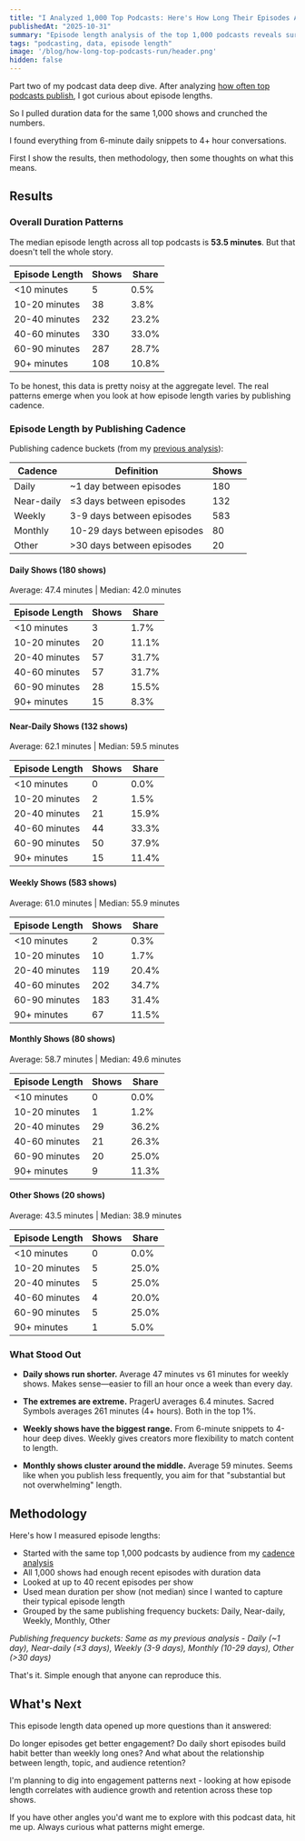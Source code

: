 ```yaml
---
title: "I Analyzed 1,000 Top Podcasts: Here's How Long Their Episodes Actually Are"
publishedAt: "2025-10-31"
summary: "Episode length analysis of the top 1,000 podcasts reveals surprising patterns across different publishing frequencies."
tags: "podcasting, data, episode length"
image: '/blog/how-long-top-podcasts-run/header.png'
hidden: false
---
```


Part two of my podcast data deep dive. After analyzing [how often top podcasts publish](/top-podcast-cadence), I got curious about episode lengths.

So I pulled duration data for the same 1,000 shows and crunched the numbers.

I found everything from 6-minute daily snippets to 4+ hour conversations.

First I show the results, then methodology, then some thoughts on what this means.

## Results

### Overall Duration Patterns

The median episode length across all top podcasts is **53.5 minutes**. But that doesn't tell the whole story.

<EpisodeLengthHistogram />

<div className="my-6 flex justify-center">
  <table className="w-full max-w-3xl min-w-[28rem] table-fixed overflow-hidden rounded-2xl border border-border/60 bg-card/95 text-sm shadow-sm">
    <thead className="bg-muted/20">
      <tr className="text-left text-xs uppercase tracking-[0.12em] text-muted-foreground/80">
        <th className="px-6 py-3 font-medium">Episode Length</th>
        <th className="px-6 py-3 text-right font-medium">Shows</th>
        <th className="px-6 py-3 text-right font-medium">Share</th>
      </tr>
    </thead>
    <tbody className="divide-y divide-border/35">
      <tr>
        <td className="px-6 py-3">&lt;10 minutes</td>
        <td className="px-6 py-3 text-right">5</td>
        <td className="px-6 py-3 text-right">0.5%</td>
      </tr>
      <tr>
        <td className="px-6 py-3">10-20 minutes</td>
        <td className="px-6 py-3 text-right">38</td>
        <td className="px-6 py-3 text-right">3.8%</td>
      </tr>
      <tr>
        <td className="px-6 py-3">20-40 minutes</td>
        <td className="px-6 py-3 text-right">232</td>
        <td className="px-6 py-3 text-right">23.2%</td>
      </tr>
      <tr>
        <td className="px-6 py-3">40-60 minutes</td>
        <td className="px-6 py-3 text-right">330</td>
        <td className="px-6 py-3 text-right">33.0%</td>
      </tr>
      <tr>
        <td className="px-6 py-3">60-90 minutes</td>
        <td className="px-6 py-3 text-right">287</td>
        <td className="px-6 py-3 text-right">28.7%</td>
      </tr>
      <tr>
        <td className="px-6 py-3">90+ minutes</td>
        <td className="px-6 py-3 text-right">108</td>
        <td className="px-6 py-3 text-right">10.8%</td>
      </tr>
    </tbody>
  </table>
</div>

To be honest, this data is pretty noisy at the aggregate level. The real patterns emerge when you look at how episode length varies by publishing cadence.

### Episode Length by Publishing Cadence

Publishing cadence buckets (from my [previous analysis](/top-podcast-cadence)):

<div className="my-6 flex justify-center">
  <table className="w-full max-w-3xl min-w-[28rem] table-fixed overflow-hidden rounded-2xl border border-border/60 bg-card/95 text-sm shadow-sm">
    <thead className="bg-muted/20">
      <tr className="text-left text-xs uppercase tracking-[0.12em] text-muted-foreground/80">
        <th className="px-6 py-3 font-medium">Cadence</th>
        <th className="px-6 py-3 font-medium">Definition</th>
        <th className="px-6 py-3 text-right font-medium">Shows</th>
      </tr>
    </thead>
    <tbody className="divide-y divide-border/35">
      <tr>
        <td className="px-6 py-3">Daily</td>
        <td className="px-6 py-3">~1 day between episodes</td>
        <td className="px-6 py-3 text-right">180</td>
      </tr>
      <tr>
        <td className="px-6 py-3">Near-daily</td>
        <td className="px-6 py-3">≤3 days between episodes</td>
        <td className="px-6 py-3 text-right">132</td>
      </tr>
      <tr>
        <td className="px-6 py-3">Weekly</td>
        <td className="px-6 py-3">3-9 days between episodes</td>
        <td className="px-6 py-3 text-right">583</td>
      </tr>
      <tr>
        <td className="px-6 py-3">Monthly</td>
        <td className="px-6 py-3">10-29 days between episodes</td>
        <td className="px-6 py-3 text-right">80</td>
      </tr>
      <tr>
        <td className="px-6 py-3">Other</td>
        <td className="px-6 py-3">&gt;30 days between episodes</td>
        <td className="px-6 py-3 text-right">20</td>
      </tr>
    </tbody>
  </table>
</div>

#### Daily Shows (180 shows)
Average: 47.4 minutes | Median: 42.0 minutes

<DailyEpisodeLengthChart />

<div className="my-6 flex justify-center">
  <table className="w-full max-w-3xl min-w-[28rem] table-fixed overflow-hidden rounded-2xl border border-border/60 bg-card/95 text-sm shadow-sm">
    <thead className="bg-muted/20">
      <tr className="text-left text-xs uppercase tracking-[0.12em] text-muted-foreground/80">
        <th className="px-6 py-3 font-medium">Episode Length</th>
        <th className="px-6 py-3 text-right font-medium">Shows</th>
        <th className="px-6 py-3 text-right font-medium">Share</th>
      </tr>
    </thead>
    <tbody className="divide-y divide-border/35">
      <tr>
        <td className="px-6 py-3">&lt;10 minutes</td>
        <td className="px-6 py-3 text-right">3</td>
        <td className="px-6 py-3 text-right">1.7%</td>
      </tr>
      <tr>
        <td className="px-6 py-3">10-20 minutes</td>
        <td className="px-6 py-3 text-right">20</td>
        <td className="px-6 py-3 text-right">11.1%</td>
      </tr>
      <tr>
        <td className="px-6 py-3">20-40 minutes</td>
        <td className="px-6 py-3 text-right">57</td>
        <td className="px-6 py-3 text-right">31.7%</td>
      </tr>
      <tr>
        <td className="px-6 py-3">40-60 minutes</td>
        <td className="px-6 py-3 text-right">57</td>
        <td className="px-6 py-3 text-right">31.7%</td>
      </tr>
      <tr>
        <td className="px-6 py-3">60-90 minutes</td>
        <td className="px-6 py-3 text-right">28</td>
        <td className="px-6 py-3 text-right">15.5%</td>
      </tr>
      <tr>
        <td className="px-6 py-3">90+ minutes</td>
        <td className="px-6 py-3 text-right">15</td>
        <td className="px-6 py-3 text-right">8.3%</td>
      </tr>
    </tbody>
  </table>
</div>

#### Near-Daily Shows (132 shows)
Average: 62.1 minutes | Median: 59.5 minutes

<NearDailyEpisodeLengthChart />

<div className="my-6 flex justify-center">
  <table className="w-full max-w-3xl min-w-[28rem] table-fixed overflow-hidden rounded-2xl border border-border/60 bg-card/95 text-sm shadow-sm">
    <thead className="bg-muted/20">
      <tr className="text-left text-xs uppercase tracking-[0.12em] text-muted-foreground/80">
        <th className="px-6 py-3 font-medium">Episode Length</th>
        <th className="px-6 py-3 text-right font-medium">Shows</th>
        <th className="px-6 py-3 text-right font-medium">Share</th>
      </tr>
    </thead>
    <tbody className="divide-y divide-border/35">
      <tr>
        <td className="px-6 py-3">&lt;10 minutes</td>
        <td className="px-6 py-3 text-right">0</td>
        <td className="px-6 py-3 text-right">0.0%</td>
      </tr>
      <tr>
        <td className="px-6 py-3">10-20 minutes</td>
        <td className="px-6 py-3 text-right">2</td>
        <td className="px-6 py-3 text-right">1.5%</td>
      </tr>
      <tr>
        <td className="px-6 py-3">20-40 minutes</td>
        <td className="px-6 py-3 text-right">21</td>
        <td className="px-6 py-3 text-right">15.9%</td>
      </tr>
      <tr>
        <td className="px-6 py-3">40-60 minutes</td>
        <td className="px-6 py-3 text-right">44</td>
        <td className="px-6 py-3 text-right">33.3%</td>
      </tr>
      <tr>
        <td className="px-6 py-3">60-90 minutes</td>
        <td className="px-6 py-3 text-right">50</td>
        <td className="px-6 py-3 text-right">37.9%</td>
      </tr>
      <tr>
        <td className="px-6 py-3">90+ minutes</td>
        <td className="px-6 py-3 text-right">15</td>
        <td className="px-6 py-3 text-right">11.4%</td>
      </tr>
    </tbody>
  </table>
</div>

#### Weekly Shows (583 shows)
Average: 61.0 minutes | Median: 55.9 minutes

<WeeklyEpisodeLengthChart />

<div className="flex justify-center">
<table>
  <thead>
    <tr>
      <th>Episode Length</th>
      <th className="text-right">Shows</th>
      <th className="text-right">Share</th>
    </tr>
  </thead>
  <tbody>
    <tr>
      <td>&lt;10 minutes</td>
      <td className="text-right">2</td>
      <td className="text-right">0.3%</td>
    </tr>
    <tr>
      <td>10-20 minutes</td>
      <td className="text-right">10</td>
      <td className="text-right">1.7%</td>
    </tr>
    <tr>
      <td>20-40 minutes</td>
      <td className="text-right">119</td>
      <td className="text-right">20.4%</td>
    </tr>
    <tr>
      <td>40-60 minutes</td>
      <td className="text-right">202</td>
      <td className="text-right">34.7%</td>
    </tr>
    <tr>
      <td>60-90 minutes</td>
      <td className="text-right">183</td>
      <td className="text-right">31.4%</td>
    </tr>
    <tr>
      <td>90+ minutes</td>
      <td className="text-right">67</td>
      <td className="text-right">11.5%</td>
    </tr>
  </tbody>
</table>
</div>

#### Monthly Shows (80 shows)
Average: 58.7 minutes | Median: 49.6 minutes

<MonthlyEpisodeLengthChart />

<div className="flex justify-center">
<table>
  <thead>
    <tr>
      <th>Episode Length</th>
      <th className="text-right">Shows</th>
      <th className="text-right">Share</th>
    </tr>
  </thead>
  <tbody>
    <tr>
      <td>&lt;10 minutes</td>
      <td className="text-right">0</td>
      <td className="text-right">0.0%</td>
    </tr>
    <tr>
      <td>10-20 minutes</td>
      <td className="text-right">1</td>
      <td className="text-right">1.2%</td>
    </tr>
    <tr>
      <td>20-40 minutes</td>
      <td className="text-right">29</td>
      <td className="text-right">36.2%</td>
    </tr>
    <tr>
      <td>40-60 minutes</td>
      <td className="text-right">21</td>
      <td className="text-right">26.3%</td>
    </tr>
    <tr>
      <td>60-90 minutes</td>
      <td className="text-right">20</td>
      <td className="text-right">25.0%</td>
    </tr>
    <tr>
      <td>90+ minutes</td>
      <td className="text-right">9</td>
      <td className="text-right">11.3%</td>
    </tr>
  </tbody>
</table>
</div>

#### Other Shows (20 shows)
Average: 43.5 minutes | Median: 38.9 minutes

<OtherEpisodeLengthChart />

<div className="flex justify-center">
<table>
  <thead>
    <tr>
      <th>Episode Length</th>
      <th className="text-right">Shows</th>
      <th className="text-right">Share</th>
    </tr>
  </thead>
  <tbody>
    <tr>
      <td>&lt;10 minutes</td>
      <td className="text-right">0</td>
      <td className="text-right">0.0%</td>
    </tr>
    <tr>
      <td>10-20 minutes</td>
      <td className="text-right">5</td>
      <td className="text-right">25.0%</td>
    </tr>
    <tr>
      <td>20-40 minutes</td>
      <td className="text-right">5</td>
      <td className="text-right">25.0%</td>
    </tr>
    <tr>
      <td>40-60 minutes</td>
      <td className="text-right">4</td>
      <td className="text-right">20.0%</td>
    </tr>
    <tr>
      <td>60-90 minutes</td>
      <td className="text-right">5</td>
      <td className="text-right">25.0%</td>
    </tr>
    <tr>
      <td>90+ minutes</td>
      <td className="text-right">1</td>
      <td className="text-right">5.0%</td>
    </tr>
  </tbody>
</table>
</div>

### What Stood Out

- **Daily shows run shorter.** Average 47 minutes vs 61 minutes for weekly shows. Makes sense—easier to fill an hour once a week than every day.

- **The extremes are extreme.** PragerU averages 6.4 minutes. Sacred Symbols averages 261 minutes (4+ hours). Both in the top 1%.

- **Weekly shows have the biggest range.** From 6-minute snippets to 4-hour deep dives. Weekly gives creators more flexibility to match content to length.

- **Monthly shows cluster around the middle.** Average 59 minutes. Seems like when you publish less frequently, you aim for that "substantial but not overwhelming" length.

## Methodology

Here's how I measured episode lengths:

- Started with the same top 1,000 podcasts by audience from my [cadence analysis](/top-podcast-cadence)
- All 1,000 shows had enough recent episodes with duration data
- Looked at up to 40 recent episodes per show
- Used mean duration per show (not median) since I wanted to capture their typical episode length
- Grouped by the same publishing frequency buckets: Daily, Near-daily, Weekly, Monthly, Other

*Publishing frequency buckets: Same as my previous analysis - Daily (~1 day), Near-daily (≤3 days), Weekly (3-9 days), Monthly (10-29 days), Other (>30 days)*

That's it. Simple enough that anyone can reproduce this.

## What's Next

This episode length data opened up more questions than it answered:

Do longer episodes get better engagement? Do daily short episodes build habit better than weekly long ones? And what about the relationship between length, topic, and audience retention?

I'm planning to dig into engagement patterns next - looking at how episode length correlates with audience growth and retention across these top shows.

If you have other angles you'd want me to explore with this podcast data, hit me up. Always curious what patterns might emerge.
